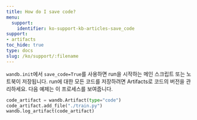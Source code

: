 ```yaml
---
title: How do I save code?‌
menu:
  support:
    identifier: ko-support-kb-articles-save_code‌
support:
- artifacts
toc_hide: true
type: docs
slug: /ko/support/:filename
---
```


`wandb.init`에서 `save_code=True`를 사용하면 run을 시작하는 메인 스크립트 또는 노트북이 저장됩니다. run에 대한 모든 코드를 저장하려면 Artifacts로 코드의 버전을 관리하세요. 다음 예제는 이 프로세스를 보여줍니다.

```python
code_artifact = wandb.Artifact(type="code")
code_artifact.add_file("./train.py")
wandb.log_artifact(code_artifact)
```
